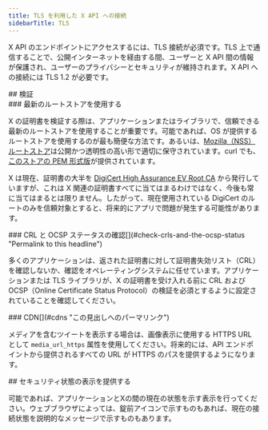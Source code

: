 ```yaml
---
title: TLS を利用した X API への接続
sidebarTitle: TLS
---
```



X API のエンドポイントにアクセスするには、TLS 接続が必須です。TLS 上で通信することで、公開インターネットを経由する間、ユーザーと X API 間の情報が保護され、ユーザーのプライバシーとセキュリティが維持されます。X API への接続には TLS 1.2 が必要です。


<div id="verification">
  ## 検証
</div>

<div id="use-an-up-to-date-root-store">
  ### 最新のルートストアを使用する
</div>

X の証明書を検証する際は、アプリケーションまたはライブラリで、信頼できる最新のルートストアを使用することが重要です。可能であれば、OS が提供するルートストアを使用するのが最も簡便な方法です。あるいは、[Mozilla（NSS）ルートストア](https://www.mozilla.org/en-US/about/governance/policies/security-group/certs/)は公開かつ透明性の高い形で適切に保守されています。curl でも、[このストアの PEM 形式版](https://curl.haxx.se/docs/caextract.html)が提供されています。

X は現在、証明書の大半を [DigiCert High Assurance EV Root CA](https://www.digicert.com/digicert-root-certificates.htm) から発行していますが、これは X 関連の証明書すべてに当てはまるわけではなく、今後も常に当てはまるとは限りません。したがって、現在使用されている DigiCert のルートのみを信頼対象とすると、将来的にアプリで問題が発生する可能性があります。

<div id="check-crls-and-the-ocsp-status">
  ### CRL と OCSP ステータスの確認[](#check-crls-and-the-ocsp-status "Permalink to this headline")
</div>

多くのアプリケーションは、返された証明書に対して証明書失効リスト（CRL）を確認しないか、確認をオペレーティングシステムに任せています。アプリケーションまたは TLS ライブラリが、X の証明書を受け入れる前に CRL および OCSP（Online Certificate Status Protocol）の検証を必須とするように設定されていることを確認してください。

<div id="cdns">
  ### CDN[](#cdns "この見出しへのパーマリンク")
</div>

メディアを含むツイートを表示する場合は、画像表示に使用する HTTPS URL として `media_url_https` 属性を使用してください。将来的には、API エンドポイントから提供されるすべての URL が HTTPS のパスを提供するようになります。

<div id="provide-an-indication-of-security-status">
  ## セキュリティ状態の表示を提供する
</div>

可能であれば、アプリケーションとXの間の現在の状態を示す表示を行ってください。ウェブブラウザによっては、錠前アイコンで示すものもあれば、現在の接続状態を説明的なメッセージで示すものもあります。